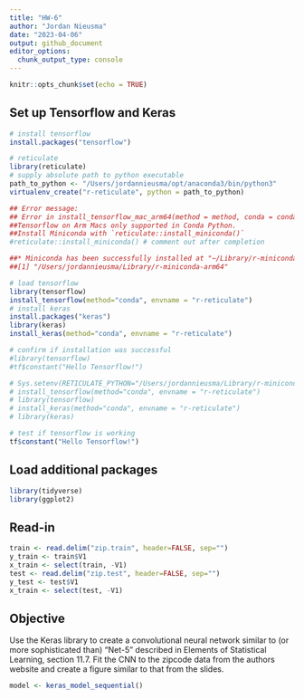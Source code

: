 ```yaml
---
title: "HW-6"
author: "Jordan Nieusma"
date: "2023-04-06"
output: github_document
editor_options: 
  chunk_output_type: console
---
```


```r
knitr::opts_chunk$set(echo = TRUE)
```

## Set up Tensorflow and Keras

```r
# install tensorflow
install.packages("tensorflow")

# reticulate
library(reticulate)
# supply absolute path to python executable
path_to_python <- "/Users/jordannieusma/opt/anaconda3/bin/python3"
virtualenv_create("r-reticulate", python = path_to_python)

## Error message: 
## Error in install_tensorflow_mac_arm64(method = method, conda = conda, :
##Tensorflow on Arm Macs only supported in Conda Python. 
##Install Miniconda with `reticulate::install_miniconda()`
#reticulate::install_miniconda() # comment out after completion

##* Miniconda has been successfully installed at "~/Library/r-miniconda-arm64".
##[1] "/Users/jordannieusma/Library/r-miniconda-arm64"

# load tensorflow
library(tensorflow)
install_tensorflow(method="conda", envname = "r-reticulate")
# install keras
install.packages("keras")
library(keras)
install_keras(method="conda", envname = "r-reticulate")

# confirm if installation was successful
#library(tensorflow)
#tf$constant("Hello Tensorflow!")
```
```r
# Sys.setenv(RETICULATE_PYTHON="/Users/jordannieusma/Library/r-miniconda-arm64/envs/r-reticulate/bin/python")
# install_tensorflow(method="conda", envname = "r-reticulate")
# library(tensorflow)
# install_keras(method="conda", envname = "r-reticulate")
# library(keras)

```
```r
# test if tensorflow is working
tf$constant("Hello Tensorflow!")
```

## Load additional packages

```r
library(tidyverse)
library(ggplot2)
```

## Read-in

```r
train <- read.delim("zip.train", header=FALSE, sep="")
y_train <- train$V1
x_train <- select(train, -V1)
test <- read.delim("zip.test", header=FALSE, sep="")
y_test <- test$V1
x_train <- select(test, -V1)
```



## Objective

Use the Keras library to create a convolutional neural network similar to (or more sophisticated than) "Net-5" described in Elements of Statistical Learning, section 11.7. Fit the CNN to the zipcode data from the authors website and create a figure similar to that from the slides.

```r
model <- keras_model_sequential()
```

